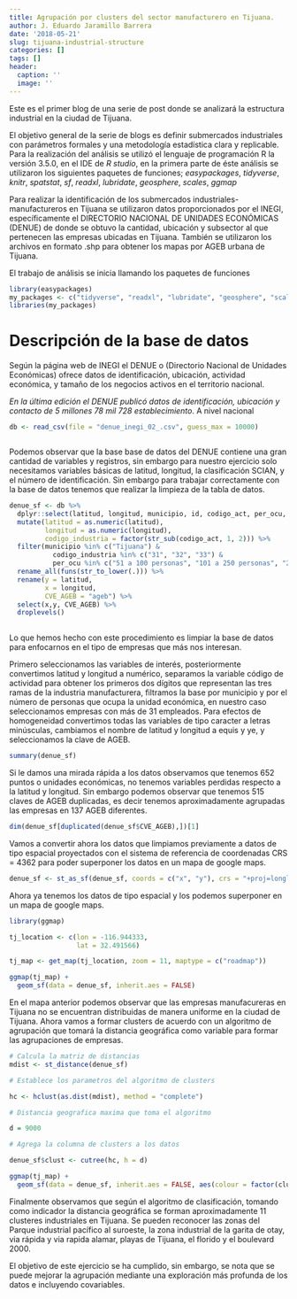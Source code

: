 ```yaml
---
title: Agrupación por clusters del sector manufacturero en Tijuana.
author: J. Eduardo Jaramillo Barrera
date: '2018-05-21'
slug: tijuana-industrial-structure
categories: []
tags: []
header:
  caption: ''
  image: ''
---
```


Este es el primer blog de una serie de post donde se analizará la estructura industrial en la ciudad de Tijuana. 

El objetivo general de la serie de blogs es definir submercados industriales con parámetros formales y una metodología estadística clara y replicable. Para la realización del análisis se utilizó el lenguaje de programación R la versión 3.5.0, en el IDE de _R studio_, en la primera parte de éste análisis se utilizaron los siguientes paquetes de funciones; _easypackages_, _tidyverse_, _knitr_, _spatstat_, _sf_, _readxl_, _lubridate_, _geosphere_, _scales_, _ggmap_ 


Para realizar la identificación de los submercados industriales-manufactureros en Tijuana se utilizaron datos proporcionados por el INEGI, específicamente el DIRECTORIO NACIONAL DE UNIDADES ECONÓMICAS (DENUE) de donde se obtuvo la cantidad, ubicación y subsector al que pertenecen las empresas ubicadas en Tijuana. También se utilizaron los archivos en formato .shp para obtener los mapas por AGEB urbana de Tijuana.

El trabajo de análisis se inicia llamando los paquetes de funciones


```r

library(easypackages)
my_packages <- c("tidyverse", "readxl", "lubridate", "geosphere", "scales", "sf", "ggmap")
libraries(my_packages)


```

# Descripción de la base de datos

Según la página web de INEGI el DENUE o (Directorio Nacional de Unidades Económicas) ofrece datos de identificación, ubicación, actividad económica, y tamaño de los negocios activos en el territorio nacional. 

_En la última edición el DENUE publicó datos de identificación, ubicación y contacto de 5 millones 78 mil 728 establecimiento_. A nivel nacional

```r

db <- read_csv(file = "denue_inegi_02_.csv", guess_max = 10000)



```

Podemos observar que la base base de datos del DENUE contiene una gran cantidad de variables y registros, sin embargo para nuestro ejercicio solo necesitamos variables básicas de latitud, longitud, la clasificación SCIAN, y el número de identificación. Sin embargo para trabajar correctamente con la base de datos tenemos que realizar la limpieza de la tabla de datos. 


```r

denue_sf <- db %>%
  dplyr::select(latitud, longitud, municipio, id, codigo_act, per_ocu, ageb, manzana, fecha_alta) %>%
  mutate(latitud = as.numeric(latitud),
         longitud = as.numeric(longitud),
         codigo_industria = factor(str_sub(codigo_act, 1, 2))) %>%
  filter(municipio %in% c("Tijuana") & 
           codigo_industria %in% c("31", "32", "33") &
           per_ocu %in% c("51 a 100 personas", "101 a 250 personas", "251 y más personas")) %>%
  rename_all(funs(str_to_lower(.))) %>%
  rename(y = latitud,
         x = longitud,
         CVE_AGEB = "ageb") %>%
  select(x,y, CVE_AGEB) %>%
  droplevels()
  

```

Lo que hemos hecho con este procedimiento es limpiar la base de datos para enfocarnos en el tipo de empresas que más nos interesan. 

Primero seleccionamos las variables de interés, posteriormente convertimos latitud y longitud a numérico, separamos la variable código de actividad para obtener los primeros dos dígitos que representan las tres ramas de la industria manufacturera, filtramos la base por municipio y por el número de personas que ocupa la unidad económica, en nuestro caso seleccionamos empresas con más de 31 empleados. Para efectos de homogeneidad convertimos todas las variables de tipo caracter a letras minúsculas, cambiamos el nombre de latitud y longitud a equis y ye, y seleccionamos la clave de AGEB. 


```r

summary(denue_sf)

```



Si le damos una mirada rápida a los datos observamos que tenemos 652 puntos o unidades económicas, no tenemos variables perdidas respecto a la latitud y longitud. Sin embargo podemos observar que tenemos 515 claves de AGEB duplicadas, es decir tenemos aproximadamente agrupadas las empresas en 137 AGEB diferentes. 

```r

dim(denue_sf[duplicated(denue_sf$CVE_AGEB),])[1]

```


Vamos a convertir ahora los datos que limpiamos previamente a datos de tipo espacial proyectados con el sistema de referencia de coordenadas CRS = 4362 para poder superponer los datos en un mapa de google maps. 


```r

denue_sf <- st_as_sf(denue_sf, coords = c("x", "y"), crs = "+proj=longlat +ellps=WGS84 +datum=WGS84")


```

Ahora ya tenemos los datos de tipo espacial y los podemos superponer en un mapa de google maps. 


```r
library(ggmap)

tj_location <- c(lon = -116.944333,
                 lat = 32.491566)

tj_map <- get_map(tj_location, zoom = 11, maptype = c("roadmap"))

ggmap(tj_map) +
  geom_sf(data = denue_sf, inherit.aes = FALSE)

```
En el mapa anterior podemos observar que las empresas manufacureras en Tijuana no se encuentran distribuidas de manera uniforme en la ciudad de Tijuana. Ahora vamos a formar clusters de acuerdo con un algoritmo de agrupación que tomará la distancia geográfica como variable para formar las agrupaciones de empresas. 


```r
# Calcula la matriz de distancias
mdist <- st_distance(denue_sf)

# Establece los parametros del algoritmo de clusters

hc <- hclust(as.dist(mdist), method = "complete")

# Distancia geografica maxima que toma el algoritmo

d = 9000

# Agrega la columna de clusters a los datos

denue_sf$clust <- cutree(hc, h = d)

ggmap(tj_map) +
  geom_sf(data = denue_sf, inherit.aes = FALSE, aes(colour = factor(clust)))
```

Finalmente observamos que según el algoritmo de clasificación, tomando como indicador la distancia geográfica se forman aproximadamente 11 clusteres industriales en Tijuana. Se pueden reconocer las zonas del Parque industrial pacífico al suroeste, la zona industrial de la garita de otay, via rápida y via rapida alamar, playas de Tijuana, el florido  y el boulevard 2000. 

El objetivo de este ejercicio se ha cumplido, sin embargo, se nota que se puede mejorar la agrupación mediante una exploración más profunda de los datos e incluyendo covariables. 



































